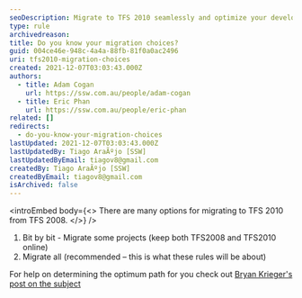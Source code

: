 ```yaml
---
seoDescription: Migrate to TFS 2010 seamlessly and optimize your development workflow.
type: rule
archivedreason:
title: Do you know your migration choices?
guid: 004ce46e-948c-4a4a-88fb-81f0a0ac2496
uri: tfs2010-migration-choices
created: 2021-12-07T03:03:43.000Z
authors:
  - title: Adam Cogan
    url: https://ssw.com.au/people/adam-cogan
  - title: Eric Phan
    url: https://ssw.com.au/people/eric-phan
related: []
redirects:
  - do-you-know-your-migration-choices
lastUpdated: 2021-12-07T03:03:43.000Z
lastUpdatedBy: Tiago AraÃºjo [SSW]
lastUpdatedByEmail: tiagov8@gmail.com
createdBy: Tiago AraÃºjo [SSW]
createdByEmail: tiagov8@gmail.com
isArchived: false
---
```


<introEmbed
  body={<>
There are many options for migrating to TFS 2010 from TFS 2008.
  </>}
/>
1. Bit by bit - Migrate some projects (keep both TFS2008 and TFS2010 online)
2. Migrate all (recommended – this is what these rules will be about)

For help on determining the optimum path for you check out [Bryan Krieger's post on the subject](http://blogs.msdn.com/bkrieger/archive/2009/10/21/team-foundation-server-2010-upgrade.aspx)
